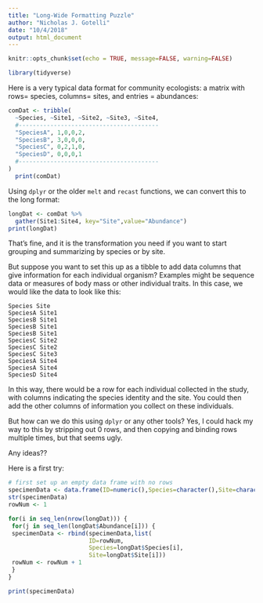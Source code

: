---
title: "Long-Wide Formatting Puzzle"
author: "Nicholas J. Gotelli"
date: "10/4/2018"
output: html_document
---

```{r setup, include=FALSE}
knitr::opts_chunk$set(echo = TRUE, message=FALSE, warning=FALSE)
```

```{r}
library(tidyverse)
```

Here is a very typical data format for community ecologists: a matrix with rows= species, columns= sites, and entries = abundances:

```{r}
comDat <- tribble(
  ~Species, ~Site1, ~Site2, ~Site3, ~Site4,
  #----------------------------------------
  "SpeciesA", 1,0,0,2,
  "SpeciesB", 3,0,0,0,
  "SpeciesC", 0,2,1,0,
  "SpeciesD", 0,0,0,1
  #----------------------------------------
)
  print(comDat)
```
Using `dplyr` or the older `melt` and `recast` functions, we can convert this to the long format:

```{r}
longDat <- comDat %>%
  gather(Site1:Site4, key="Site",value="Abundance")
print(longDat)
```

That's fine, and it is the transformation you need if you want to start grouping and summarizing by species or by site. 

But suppose you want to set this up as a tibble to add data columns that give information for each individual organism? Examples might be sequence data or measures of body mass or other individual traits. In this case, we would like the data to look like this:

```
Species Site
SpeciesA Site1
SpeciesB Site1
SpeciesB Site1
SpeciesB Site1
SpeciesC Site2
SpeciesC Site2
SpeciesC Site3
SpeciesA Site4
SpeciesA Site4
SpeciesD Site4
```
In this way, there would be a row for each individual collected in the study, with columns indicating the species identity and the site. You could then add the other columns of information you collect on these individuals.

But how can we do this using `dplyr` or any other tools? Yes, I could hack my way to this by stripping out 0 rows, and then copying and binding rows multiple times, but that seems ugly.

Any ideas??

Here is a first try:

```{r}
# first set up an empty data frame with no rows
specimenData <- data.frame(ID=numeric(),Species=character(),Site=character(),stringsAsFactors=FALSE)
str(specimenData)
rowNum <- 1

for(i in seq_len(nrow(longDat))) {
 for(j in seq_len(longDat$Abundance[i])) {
 specimenData <- rbind(specimenData,list(
                       ID=rowNum,
                       Species=longDat$Species[i],
                       Site=longDat$Site[i]))
 rowNum <- rowNum + 1
 }
}

print(specimenData)
```

